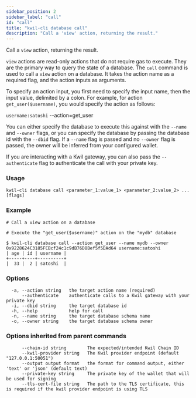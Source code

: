 ```yaml
---
sidebar_position: 2
sidebar_label: "call"
id: "call"
title: "kwil-cli database call"
description: "Call a 'view' action, returning the result."
---
```


Call a `view` action, returning the result.
	
`view` actions are read-only actions that do not require gas to execute.  They are
the primary way to query the state of a database. The `call` command is used to call
a `view` action on a database.  It takes the action name as a required flag, and the
action inputs as arguments.

To specify an action input, you first need to specify the input name, then the input value, delimited by a colon.
For example, for action `get_user($username)`, you would specify the action as follows:

`username:satoshi` --action=get_user

You can either specify the database to execute this against with the `--name` and `--owner` 
flags, or you can specify the database by passing the database id with the `--dbid` flag.  If a `--name`
flag is passed and no `--owner` flag is passed, the owner will be inferred from your configured wallet.

If you are interacting with a Kwil gateway, you can also pass the `--authenticate` flag to authenticate the call with your private key.

### Usage

```
kwil-cli database call <parameter_1:value_1> <parameter_2:value_2> ... [flags]
```

### Example

```
# Call a view action on a database

# Execute the "get_user($username)" action on the "mydb" database

$ kwil-cli database call --action get_user --name mydb --owner 0x9228624C3185FCBcf24c1c9dB76D8Bef5f5DAd64 username:satoshi
| age | id | username |
+-----+----+----------+
|  33 |  2 | satoshi  |
```

### Options

```
  -a, --action string   the target action name (required)
      --authenticate    authenticate calls to a Kwil gateway with your private key
  -i, --dbid string     the target database id
  -h, --help            help for call
  -n, --name string     the target database schema name
  -o, --owner string    the target database schema owner
```

### Options inherited from parent commands

```
      --chain-id string        The expected/intended Kwil Chain ID
      --kwil-provider string   The Kwil provider endpoint (default "127.0.0.1:50051")
      --output output format   the format for command output, either 'text' or 'json' (default text)
      --private-key string     The private key of the wallet that will be used for signing
      --tls-cert-file string   The path to the TLS certificate, this is required if the kwil provider endpoint is using TLS
```

